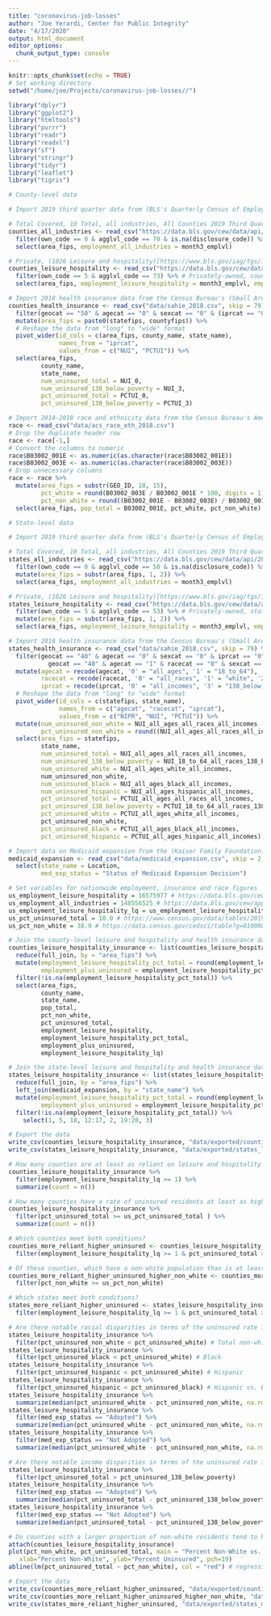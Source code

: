 ```yaml
---
title: "coronavirus-job-losses"
author: "Joe Yerardi, Center for Public Integrity"
date: "4/17/2020"
output: html_document
editor_options: 
  chunk_output_type: console
---
```


```r
knitr::opts_chunk$set(echo = TRUE)
# Set working directory
setwd("/home/joe/Projects/coronavirus-job-losses//")
```

```r
library("dplyr")
library("ggplot2")
library("htmltools")
library("purrr")
library("readr")
library("readxl")
library("sf")
library("stringr")
library("tidyr")
library("leaflet")
library("tigris")
```

```r
# County-level data

# Import 2019 third quarter data from (BLS's Quarterly Census of Employment and Wages (QCEW))[https://data.bls.gov/cew/apps/data_views/data_views.htm#tab=Tables]

# Total Covered, 10 Total, all industries, All Counties 2019 Third Quarter, All establishment sizes
counties_all_industries <- read_csv("https://data.bls.gov/cew/data/api/2019/3/industry/10.csv") %>% 
  filter(own_code == 0 & agglvl_code == 70 & is.na(disclosure_code)) %>% # All ownership types, county-level, un-suppressed
  select(area_fips, employment_all_industries = month3_emplvl)

# Private, (1026 Leisure and hospitality)[https://www.bls.gov/iag/tgs/iag70.htm], All Counties, 2019 Third Quarter, All establishment sizes
counties_leisure_hospitality <- read_csv("https://data.bls.gov/cew/data/api/2019/3/industry/1026.csv") %>% 
  filter(own_code == 5 & agglvl_code == 73) %>% # Privately-owned, county-level
  select(area_fips, employment_leisure_hospitality = month3_emplvl, employment_leisure_hospitality_lq = lq_month3_emplvl)

# Import 2018 health insurance data from the Census Bureau's (Small Area Health Insurance Estimates)[https://www.census.gov/programs-surveys/sahie/data/datasets.html]
counties_health_insurance <- read_csv("data/sahie_2018.csv", skip = 79) %>% 
  filter(geocat == "50" & agecat == "0" & sexcat == "0" & (iprcat == "0" | iprcat == "3")) %>% 
  mutate(area_fips = paste0(statefips, countyfips)) %>% 
  # Reshape the data from "long" to "wide" format
  pivot_wider(id_cols = c(area_fips, county_name, state_name),
              names_from = "iprcat",
              values_from = c("NUI", "PCTUI")) %>% 
  select(area_fips,
         county_name,
         state_name,
         num_uninsured_total = NUI_0,
         num_uninsured_138_below_poverty = NUI_3,
         pct_uninsured_total = PCTUI_0,
         pct_uninsured_138_below_poverty = PCTUI_3)

# Import 2014-2018 race and ethnicity data from the Census Bureau's American Community Survey
race <- read_csv("data/acs_race_eth_2018.csv")
# Drop the duplicate header row
race <- race[-1,]
# Convert the columns to numeric
race$B03002_001E <- as.numeric(as.character(race$B03002_001E))
race$B03002_003E <- as.numeric(as.character(race$B03002_003E))
# Drop unnecessary columns
race <- race %>% 
  mutate(area_fips = substr(GEO_ID, 10, 15),
         pct_white = round(B03002_003E / B03002_001E * 100, digits = 1),
         pct_non_white = round((B03002_001E - B03002_003E) / B03002_001E * 100, digits = 1)) %>% 
  select(area_fips, pop_total = B03002_001E, pct_white, pct_non_white)

# State-level data

# Import 2019 third quarter data from (BLS's Quarterly Census of Employment and Wages (QCEW))[https://data.bls.gov/cew/apps/data_views/data_views.htm#tab=Tables]

# Total Covered, 10 Total, all industries, All Counties 2019 Third Quarter, All establishment sizes
states_all_industries <- read_csv("https://data.bls.gov/cew/data/api/2019/3/industry/10.csv") %>% 
  filter(own_code == 0 & agglvl_code == 50 & is.na(disclosure_code)) %>% # All ownership types, state-level, un-suppressed
  mutate(area_fips = substr(area_fips, 1, 2)) %>% 
  select(area_fips, employment_all_industries = month3_emplvl)

# Private, (1026 Leisure and hospitality)[https://www.bls.gov/iag/tgs/iag70.htm], All Counties, 2019 Third Quarter, All establishment sizes
states_leisure_hospitality <- read_csv("https://data.bls.gov/cew/data/api/2019/3/industry/1026.csv") %>% 
  filter(own_code == 5 & agglvl_code == 53) %>% # Privately-owned, state-level
  mutate(area_fips = substr(area_fips, 1, 2)) %>% 
  select(area_fips, employment_leisure_hospitality = month3_emplvl, employment_leisure_hospitality_lq = lq_month3_emplvl)

# Import 2018 health insurance data from the Census Bureau's (Small Area Health Insurance Estimates)[https://www.census.gov/programs-surveys/sahie/data/datasets.html]
states_health_insurance <- read_csv("data/sahie_2018.csv", skip = 79) %>% 
  filter(geocat == "40" & agecat == "0" & sexcat == "0" & iprcat == "0" |
           geocat == "40" & agecat == "1" & racecat == "0" & sexcat == "0" & iprcat == "3") %>% 
  mutate(agecat = recode(agecat, '0' = "all_ages", '1' = "18_to_64"),
         racecat = recode(racecat, '0' = "all_races", '1' = "white", '2' = "black", '3' = "hispanic"),
         iprcat = recode(iprcat, '0' = "all_incomes", '3' = "138_below_poverty")) %>% 
  # Reshape the data from "long" to "wide" format
  pivot_wider(id_cols = c(statefips, state_name),
              names_from = c("agecat", "racecat", "iprcat"),
              values_from = c("NIPR", "NUI", "PCTUI")) %>% 
  mutate(num_uninsured_non_white = NUI_all_ages_all_races_all_incomes - NUI_all_ages_white_all_incomes,
         pct_uninsured_non_white = round((NUI_all_ages_all_races_all_incomes - NUI_all_ages_white_all_incomes) / (NIPR_all_ages_all_races_all_incomes - NIPR_all_ages_white_all_incomes) * 100, digits = 1)) %>% 
  select(area_fips = statefips,
         state_name,
         num_uninsured_total = NUI_all_ages_all_races_all_incomes,
         num_uninsured_138_below_poverty = NUI_18_to_64_all_races_138_below_poverty,
         num_uninsured_white = NUI_all_ages_white_all_incomes,
         num_uninsured_non_white,
         num_uninsured_black = NUI_all_ages_black_all_incomes,
         num_uninsured_hispanic = NUI_all_ages_hispanic_all_incomes,
         pct_uninsured_total = PCTUI_all_ages_all_races_all_incomes,
         pct_uninsured_138_below_poverty = PCTUI_18_to_64_all_races_138_below_poverty,
         pct_uninsured_white = PCTUI_all_ages_white_all_incomes,
         pct_uninsured_non_white,
         pct_uninsured_black = PCTUI_all_ages_black_all_incomes,
         pct_uninsured_hispanic = PCTUI_all_ages_hispanic_all_incomes)

# Import data on Medicaid expansion from the (Kaiser Family Foundation)[https://www.kff.org/health-reform/state-indicator/state-activity-around-expanding-medicaid-under-the-affordable-care-act/?currentTimeframe=0&sortModel=%7B%22colId%22:%22Location%22,%22sort%22:%22asc%22%7D]
medicaid_expansion <- read_csv("data/medicaid_expansion.csv", skip = 2, n_max = 52) %>% 
  select(state_name = Location,
         med_exp_status = "Status of Medicaid Expansion Decision")
```

```r
# Set variables for nationwide employment, insurance and race figures
us_employment_leisure_hospitality = 16575977 # https://data.bls.gov/cew/apps/table_maker/v4/table_maker.htm#type=1&year=2019&qtr=3&own=5&ind=1026&supp=1
us_employment_all_industries = 148556525 # https://data.bls.gov/cew/apps/table_maker/v4/table_maker.htm#type=1&year=2019&qtr=3&own=0&ind=10&supp=1
us_employment_leisure_hospitality_lq = us_employment_leisure_hospitality / us_employment_all_industries
us_pct_uninsured_total = 10.0 # https://www.census.gov/data/tables/2019/demo/health-insurance/p60-267.html
us_pct_non_white = 38.9 # https://data.census.gov/cedsci/table?g=0100000US&tid=ACSDP5Y2018.DP05&y=2018&d=ACS%205-Year%20Estimates%20Data%20Profiles&vintage=2018&t=Race%20and%20Ethnicity&hidePreview=false&layer=VT_2018_040_00_PY_D1&cid=DP05_0001E

# Join the county-level leisure and hospitality and health insurance data frames
counties_leisure_hospitality_insurance <- list(counties_leisure_hospitality, counties_all_industries, counties_health_insurance, race) %>% 
  reduce(full_join, by = "area_fips") %>% 
  mutate(employment_leisure_hospitality_pct_total = round(employment_leisure_hospitality / employment_all_industries * 100, digits = 1),
         employment_plus_uninsured = employment_leisure_hospitality_pct_total + pct_uninsured_total) %>% 
  filter(!is.na(employment_leisure_hospitality_pct_total)) %>% 
  select(area_fips,
         county_name,
         state_name,
         pop_total,
         pct_non_white,
         pct_uninsured_total,
         employment_leisure_hospitality,
         employment_leisure_hospitality_pct_total,
         employment_plus_uninsured,
         employment_leisure_hospitality_lq)

# Join the state-level leisure and hospitality and health insurance data frames
states_leisure_hospitality_insurance <- list(states_leisure_hospitality, states_all_industries, states_health_insurance) %>% 
  reduce(full_join, by = "area_fips") %>% 
  left_join(medicaid_expansion, by = "state_name") %>% 
  mutate(employment_leisure_hospitality_pct_total = round(employment_leisure_hospitality / employment_all_industries * 100, digits = 1),
         employment_plus_uninsured = employment_leisure_hospitality_pct_total + pct_uninsured_total) %>% 
  filter(!is.na(employment_leisure_hospitality_pct_total)) %>% 
    select(1, 5, 18, 12:17, 2, 19:20, 3)

# Export the data
write_csv(counties_leisure_hospitality_insurance, "data/exported/counties_leisure_hospitality_insurance.csv")
write_csv(states_leisure_hospitality_insurance, "data/exported/states_leisure_hospitality_insurance.csv")
```

```r
# How many counties are at least as reliant on leisure and hospitality for jobs as the nation as a whole?
counties_leisure_hospitality_insurance %>% 
  filter(employment_leisure_hospitality_lq >= 1) %>% 
  summarize(count = n())

# How many counties have a rate of uninsured residents at least as high as the nation as a whole?
counties_leisure_hospitality_insurance %>% 
  filter(pct_uninsured_total >= us_pct_uninsured_total ) %>% 
  summarize(count = n())

# Which counties meet both conditions?
counties_more_reliant_higher_uninsured <- counties_leisure_hospitality_insurance %>% 
  filter(employment_leisure_hospitality_lq >= 1 & pct_uninsured_total >= us_pct_uninsured_total)

# Of these counties, which have a non-white population than is at least as great as the nation as a whole?
counties_more_reliant_higher_uninsured_higher_non_white <- counties_more_reliant_higher_uninsured %>% 
  filter(pct_non_white >= us_pct_non_white)

# Which states meet both conditions?
states_more_reliant_higher_uninsured <- states_leisure_hospitality_insurance %>% 
  filter(employment_leisure_hospitality_lq >= 1 & pct_uninsured_total >= us_pct_uninsured_total)

# Are there notable racial disparities in terms of the uninsured rate in these states?
states_leisure_hospitality_insurance %>% 
  filter(pct_uninsured_non_white < pct_uninsured_white) # Total non-white
states_leisure_hospitality_insurance %>% 
  filter(pct_uninsured_black < pct_uninsured_white) # Black
states_leisure_hospitality_insurance %>% 
  filter(pct_uninsured_hispanic < pct_uninsured_white) # Hispanic
states_leisure_hospitality_insurance %>% 
  filter(pct_uninsured_hispanic < pct_uninsured_black) # Hispanic vs. Black
states_leisure_hospitality_insurance %>% 
  summarize(median(pct_uninsured_white - pct_uninsured_non_white, na.rm = T)) # Median disparity between white and non-white uninsured rate
states_leisure_hospitality_insurance %>% 
  filter(med_exp_status == "Adopted") %>% 
  summarize(median(pct_uninsured_white - pct_uninsured_non_white, na.rm = T)) # Median disparity between white and non-white uninsured rate in expansion states
states_leisure_hospitality_insurance %>% 
  filter(med_exp_status == "Not Adopted") %>% 
  summarize(median(pct_uninsured_white - pct_uninsured_non_white, na.rm = T)) # Median disparity between white and non-white uninsured rate in non-expansion states

# Are there notable income disparities in terms of the uninsured rate in these states?
states_leisure_hospitality_insurance %>% 
  filter(pct_uninsured_total > pct_uninsured_138_below_poverty)
states_leisure_hospitality_insurance %>% 
  filter(med_exp_status == "Adopted") %>% 
  summarize(median(pct_uninsured_total - pct_uninsured_138_below_poverty, na.rm = T)) # Median disparity between total and 138 percent and below poverty uninsured rate in expansion states
states_leisure_hospitality_insurance %>% 
  filter(med_exp_status == "Not Adopted") %>% 
  summarize(median(pct_uninsured_total - pct_uninsured_138_below_poverty, na.rm = T)) # Median disparity between total and 138 percent and below poverty uninsured rate in non-expansion states

# Do counties with a larger proportion of non-white residents tend to have higher uninsured rates?
attach(counties_leisure_hospitality_insurance)
plot(pct_non_white, pct_uninsured_total, main = "Percent Non-White vs. Percent Uninsured",
   xlab="Percent Non-White", ylab="Percent Uninsured", pch=19)
abline(lm(pct_uninsured_total ~ pct_non_white), col = "red") # regression line (y~x)

# Export the data
write_csv(counties_more_reliant_higher_uninsured, "data/exported/counties_more_reliant_higher_uninsured.csv")
write_csv(counties_more_reliant_higher_uninsured_higher_non_white, "data/exported/counties_more_reliant_higher_uninsured_higher_non_white.csv")
write_csv(states_more_reliant_higher_uninsured, "data/exported/states_more_reliant_higher_uninsured.csv")
```